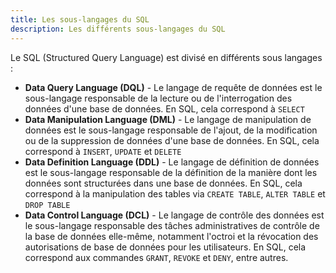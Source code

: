 ```yaml
---
title: Les sous-langages du SQL
description: Les différents sous-langages du SQL
---
```



<Slide title="Les sous-langages du SQL">

Le SQL (Structured Query Language) est divisé en différents sous langages :

* **Data Query Language (DQL)** - Le langage de requête de données est le sous-langage responsable de la lecture ou de l'interrogation des données d'une base de données. En SQL, cela correspond à `SELECT`
* **Data Manipulation Language (DML)** - Le langage de manipulation de données est le sous-langage responsable de l'ajout, de la modification ou de la suppression de données d'une base de données. En SQL, cela correspond à `INSERT`, `UPDATE` et `DELETE`
* **Data Definition Language (DDL)** - Le langage de définition de données est le sous-langage responsable de la définition de la manière dont les données sont structurées dans une base de données. En SQL, cela correspond à la manipulation des tables via `CREATE TABLE`, `ALTER TABLE` et `DROP TABLE`
* **Data Control Language (DCL)** - Le langage de contrôle des données est le sous-langage responsable des tâches administratives de contrôle de la base de données elle-même, notamment l'octroi et la révocation des autorisations de base de données pour les utilisateurs. En SQL, cela correspond aux commandes `GRANT`, `REVOKE` et `DENY`, entre autres.

</Slide>
